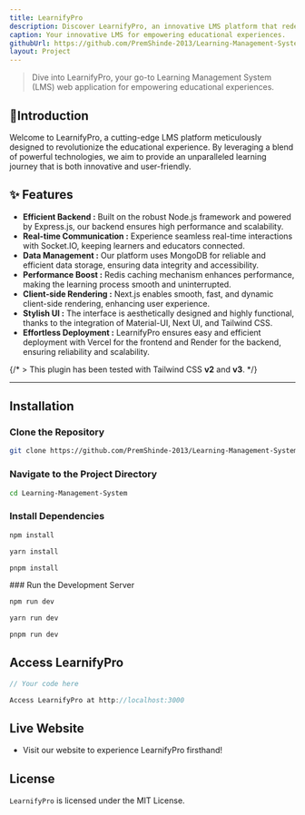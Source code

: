 ```yaml
---
title: LearnifyPro
description: Discover LearnifyPro, an innovative LMS platform that redefines the educational journey with cutting-edge features.
caption: Your innovative LMS for empowering educational experiences.
githubUrl: https://github.com/PremShinde-2013/Learning-Management-System
layout: Project
---
```



> Dive into LearnifyPro, your go-to Learning Management System (LMS) web application for empowering educational experiences.

## 🌟Introduction

Welcome to LearnifyPro, a cutting-edge LMS platform meticulously designed to revolutionize the educational experience. By leveraging a blend of powerful technologies, we aim to provide an unparalleled learning journey that is both innovative and user-friendly.

## ✨ Features

- **Efficient Backend :** Built on the robust Node.js framework and powered by Express.js, our backend ensures high performance and scalability.
- **Real-time Communication :** Experience seamless real-time interactions with Socket.IO, keeping learners and educators connected.
- **Data Management :** Our platform uses MongoDB for reliable and efficient data storage, ensuring data integrity and accessibility.
- **Performance Boost :** Redis caching mechanism enhances performance, making the learning process smooth and uninterrupted.
- **Client-side Rendering :** Next.js enables smooth, fast, and dynamic client-side rendering, enhancing user experience.
- **Stylish UI :** The interface is aesthetically designed and highly functional, thanks to the integration of Material-UI, Next UI, and Tailwind CSS.
- **Effortless Deployment :** LearnifyPro ensures easy and efficient deployment with Vercel for the frontend and Render for the backend, ensuring reliability and scalability.

{/* > This plugin has been tested with Tailwind CSS **v2** and **v3**. */}

---

## Installation

### Clone the Repository

<CodeGroup>

```bash {title:git}
git clone https://github.com/PremShinde-2013/Learning-Management-System.git
```

</CodeGroup>

### Navigate to the Project Directory

<CodeGroup>

```bash {title:git}
cd Learning-Management-System
```

</CodeGroup>

### Install Dependencies

<CodeGroup>

```bash {title:npm}
npm install
```

```bash {title:yarn}
yarn install
```

```bash {title:pnpm}
pnpm install
```

</CodeGroup>
### Run the Development Server

<CodeGroup>

```bash {title:npm}
npm run dev
```

```bash {title:yarn}
yarn run dev
```

```bash {title:pnpm}
pnpm run dev
```

</CodeGroup>

## Access LearnifyPro

<CodeGroup variant="files">

```js {3} showLineNumbers {selected:3} {title: localhost-3000}
// Your code here

Access LearnifyPro at http://localhost:3000

```

</CodeGroup>

## Live Website

- Visit our website to experience LearnifyPro firsthand!

<ProjectLink />

## License

`LearnifyPro` is licensed under the MIT License.
